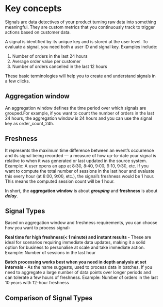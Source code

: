 
# Key concepts

Signals are data detectives of your product turning raw data into something meaningful. They are custom metrics that you continuously track to trigger actions based on customer data.

A signal is identified by its unique key and is stored at the user level. To evaluate a signal, you need both a user ID and signal key.
Examples include:

1. Number of orders in the last 24 hours
2. Average order value per customer
3. Number of orders cancelled in the last 12 hours

These basic terminologies will help you to create and understand signals in a few clicks.

## Aggregation window

An aggregation window defines the time period over which signals are grouped.For example, if you want to count the number of orders in the last 24 hours, the aggregation window is 24 hours and you can use the signal key as order_count_24h.

## Freshness

It represents the maximum time difference between an event’s occurrence and its signal being recorded — a measure of how up-to-date your signal is relative to when it was generated or last updated in the source system.
Example: A user opens an app at 8:30, 8:40, 9:00, 9:10, 9:30, etc. If you want to compute the total number of sessions in the last hour and evaluate this every hour (at 8:00, 9:00, etc.), the signal’s freshness would be 1 hour. This means the computed session count will be 1 hour.

In short, the **aggregation window** is about **_grouping_** and **freshness** is about **_delay_**.

## Signal Types

Based on aggregation window and freshness requirements, you can choose how you want to process signal-

**Real time for high freshness(< 1 minute) and instant results** -
These are ideal for scenarios requiring immediate data updates, making it a solid option for business to personalise at scale and take immediate action. Example: Number of sessions in the last hour

**Batch processing works best when you need in depth analysis at set intervals** -
As the name suggests, used to process data in batches. If you need to aggregate a large number of data points over longer periods and can tolerate a few hours of freshness.
Example: Number of orders in the last 10 years with 12-hour freshness

## Comparison of Signal Types

<Table
  columns={[
    { header: "Signal Type" },
    { header: "Aggregation Window" },
    { header: "Freshness" },
    { header: "Computation" },
    { header: "Example Use Case" },
  ]}
  data={[
    [
      "Realtime Signal",
      "Short (e.g., 1 hour)",
      "High (< 1 minute)",
      "For each event",
      "Number of sessions in the last hour",
    ],
    [
      "Batch Signal",
      "Long (e.g., 10 years)",
      "Lower (few hours)",
      "After specific duration (e.g., every 6 hours)",
      "Number of orders in the last 10 years (12-hour freshness)",
    ],
  ]}
/>
